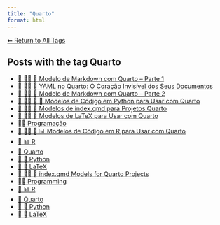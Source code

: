 ```yaml
---
title: "Quarto"
format: html
---
```


[⬅ Return to All Tags](../tags.qmd)

## Posts with the tag **Quarto**

- [📘 👨‍💻 📄 Modelo de Markdown com Quarto -- Parte 1](/posts/programacao/modelos-markdown.html)
- [📘 👨‍💻 📄 YAML no Quarto: O Coração Invisível dos Seus Documentos](/posts/programacao/yaml-no-quarto.html)
- [📘 👨‍💻 📄 Modelo de Markdown com Quarto -- Parte 2](/posts/programacao/outros-modelos-markdown.html)
- [📘 👨‍💻 📄 🐍 Modelos de Código em Python para Usar com Quarto](/posts/programacao/modelos-python-quarto.html)
- [📘 👨‍💻 📄 Modelos de index.qmd para Projetos Quarto](/posts/programacao/modelos-index-quarto.html)
- [📘 👨‍💻 📐 Modelos de LaTeX para Usar com Quarto](/posts/programacao/modelos-latex-quarto.html)
- [👨‍💻 Programação](/posts/programacao/index.html)
- [📘 👨‍💻 📄 📊 Modelos de Código em R para Usar com Quarto](/posts/programacao/modelos-r-quarto.html)
- [📄 📊 R](/posts/programacao/r/index.html)
- [📄 Quarto](/posts/programacao/quarto/index.html)
- [📄 🐍 Python](/posts/programacao/python/index.html)
- [📄 📐 LaTeX](/posts/programacao/latex/index.html)
- [📘 👨‍💻 📄 index.qmd Models for Quarto Projects](/posts/programming/models-index-quarto.html)
- [👨‍💻 Programming](/posts/programming/index.html)
- [📄 📊 R](/posts/programming/r/index.html)
- [📄 Quarto](/posts/programming/quarto/index.html)
- [📄 🐍 Python](/posts/programming/python/index.html)
- [📄 📐 LaTeX](/posts/programming/latex/index.html)
